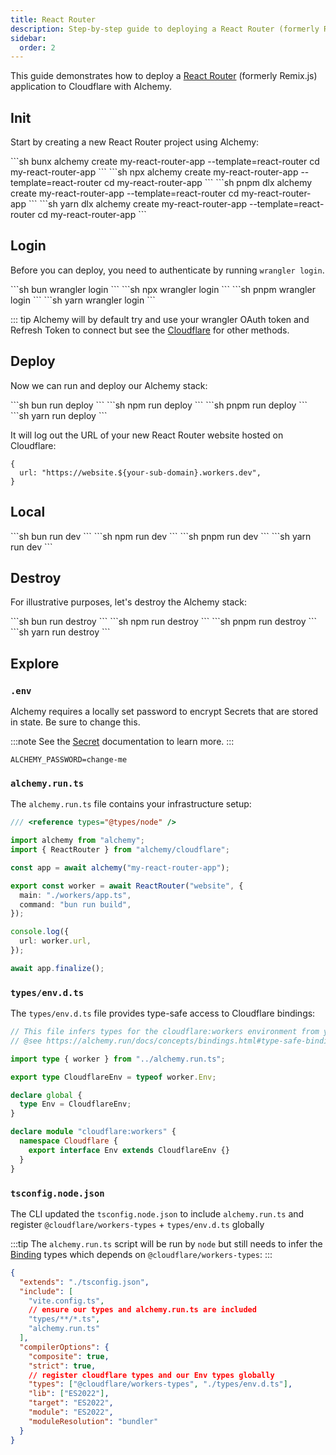 ```yaml
---
title: React Router
description: Step-by-step guide to deploying a React Router (formerly Remix) application to Cloudflare Workers using Alchemy.
sidebar:
  order: 2
---
```



This guide demonstrates how to deploy a [React Router](https://reactrouter.com/) (formerly Remix.js) application to Cloudflare with Alchemy.

## Init

Start by creating a new React Router project using Alchemy:

<Tabs syncKey="pkgManager">
  <TabItem label="bun">
    ```sh
    bunx alchemy create my-react-router-app --template=react-router
    cd my-react-router-app
    ```
  </TabItem>
  <TabItem label="npm">
    ```sh
    npx alchemy create my-react-router-app --template=react-router
    cd my-react-router-app
    ```
  </TabItem>
  <TabItem label="pnpm">
    ```sh
    pnpm dlx alchemy create my-react-router-app --template=react-router
    cd my-react-router-app
    ```
  </TabItem>
  <TabItem label="yarn">
    ```sh
    yarn dlx alchemy create my-react-router-app --template=react-router
    cd my-react-router-app
    ```
  </TabItem>
</Tabs>

## Login

Before you can deploy, you need to authenticate by running `wrangler login`.

<Tabs syncKey="pkgManager">
  <TabItem label="bun">
    ```sh
    bun wrangler login
    ```
  </TabItem>
  <TabItem label="npm">
    ```sh
    npx wrangler login
    ```
  </TabItem>
  <TabItem label="pnpm">
    ```sh
    pnpm wrangler login
    ```
  </TabItem>
  <TabItem label="yarn">
    ```sh
    yarn wrangler login
    ```
  </TabItem>
</Tabs>

::: tip
Alchemy will by default try and use your wrangler OAuth token and Refresh Token to connect but see the [Cloudflare](/guides/cloudflare) for other methods.

## Deploy

Now we can run and deploy our Alchemy stack:

<Tabs syncKey="pkgManager">
  <TabItem label="bun">
    ```sh
    bun run deploy
    ```
  </TabItem>
  <TabItem label="npm">
    ```sh
    npm run deploy
    ```
  </TabItem>
  <TabItem label="pnpm">
    ```sh
    pnpm run deploy
    ```
  </TabItem>
  <TabItem label="yarn">
    ```sh
    yarn run deploy
    ```
  </TabItem>
</Tabs>

It will log out the URL of your new React Router website hosted on Cloudflare:

```
{
  url: "https://website.${your-sub-domain}.workers.dev",
}
```

## Local

<Tabs syncKey="pkgManager">
  <TabItem label="bun">
    ```sh
    bun run dev
    ```
  </TabItem>
  <TabItem label="npm">
    ```sh
    npm run dev
    ```
  </TabItem>
  <TabItem label="pnpm">
    ```sh
    pnpm run dev
    ```
  </TabItem>
  <TabItem label="yarn">
    ```sh
    yarn run dev
    ```
  </TabItem>
</Tabs>

## Destroy

For illustrative purposes, let's destroy the Alchemy stack:

<Tabs syncKey="pkgManager">
  <TabItem label="bun">
    ```sh
    bun run destroy
    ```
  </TabItem>
  <TabItem label="npm">
    ```sh
    npm run destroy
    ```
  </TabItem>
  <TabItem label="pnpm">
    ```sh
    pnpm run destroy
    ```
  </TabItem>
  <TabItem label="yarn">
    ```sh
    yarn run destroy
    ```
  </TabItem>
</Tabs>

## Explore

### `.env`

Alchemy requires a locally set password to encrypt Secrets that are stored in state. Be sure to change this.

:::note
See the [Secret](/concepts/secret) documentation to learn more.
:::

```
ALCHEMY_PASSWORD=change-me
```

### `alchemy.run.ts`

The `alchemy.run.ts` file contains your infrastructure setup:

```typescript
/// <reference types="@types/node" />

import alchemy from "alchemy";
import { ReactRouter } from "alchemy/cloudflare";

const app = await alchemy("my-react-router-app");

export const worker = await ReactRouter("website", {
  main: "./workers/app.ts",
  command: "bun run build",
});

console.log({
  url: worker.url,
});

await app.finalize();
```

### `types/env.d.ts`

The `types/env.d.ts` file provides type-safe access to Cloudflare bindings:

```typescript
// This file infers types for the cloudflare:workers environment from your Alchemy Worker.
// @see https://alchemy.run/docs/concepts/bindings.html#type-safe-bindings

import type { worker } from "../alchemy.run.ts";

export type CloudflareEnv = typeof worker.Env;

declare global {
  type Env = CloudflareEnv;
}

declare module "cloudflare:workers" {
  namespace Cloudflare {
    export interface Env extends CloudflareEnv {}
  }
}
```

### `tsconfig.node.json`

The CLI updated the `tsconfig.node.json` to include `alchemy.run.ts` and register `@cloudflare/workers-types` + `types/env.d.ts` globally

:::tip
The `alchemy.run.ts` script will be run by `node` but still needs to infer the [Binding](/concepts/bindings) types which depends on `@cloudflare/workers-types`:
:::

```json
{
  "extends": "./tsconfig.json",
  "include": [
    "vite.config.ts",
    // ensure our types and alchemy.run.ts are included
    "types/**/*.ts",
    "alchemy.run.ts"
  ],
  "compilerOptions": {
    "composite": true,
    "strict": true,
    // register cloudflare types and our Env types globally
    "types": ["@cloudflare/workers-types", "./types/env.d.ts"],
    "lib": ["ES2022"],
    "target": "ES2022",
    "module": "ES2022",
    "moduleResolution": "bundler"
  }
}
``` 